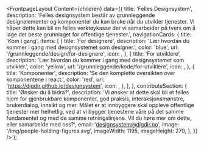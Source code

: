 
<Meta
  title='Velkommen'
  description='Velkommen til Felles designsystem. Her vil du finne grunnleggende designelementer og komponenter du kan bruke når du utvikler tjenester'
/>

  <FrontpageLayout
    Content={children}
    data={{
      title: 'Felles Designsystem',
      description:
        'Felles designsystem består av grunnleggende designelementer og komponenter du kan bruke når du utvikler tjenester. Vi håper dette kan bli en felles verktøykasse der vi samarbeider på tvers om å lage det beste grunnlaget for offentlige tjenester.',
      navigationCards: {
        title: 'Kom i gang',
        items: [
          {
            title: 'For designere',
            description:
              'Lær hvordan du kommer i gang med designsystemet som designer.',
            color: 'blue',
            url: '/grunnleggende/design/for-designere',
            icon: <ImageIcon fontSize={34} />,
          },
          {
            title: 'For utviklere',
            description:
              'Lær hvordan du kommer i gang med designsystemet som utvikler.',
            color: 'yellow',
            url: '/grunnleggende/kode/for-utviklere',
            icon: <WrenchIcon fontSize={36} />,
          },
          {
            title: 'Komponenter',
            description:
              'Se den komplette oversikten over komponentene i react.',
            color: 'red',
            url: 'https://digdir.github.io/designsystem',
            icon: <ComponentIcon fontSize={34} />,
          },
        ],
      },
      contributeSection: {
        title: 'Ønsker du å bidra?',
        description:
          'Vi ønsker at dette skal bli et felles hjem for gjenbrukbare komponenter, god praksis, interaksjonsmønstre, brukerdialog, innsikt og mer. Målet er at innbyggere skal oppleve offentlige tjenester mer helhetlig, ved at vi bygger tjenestene våre på det samme fundamentet og med de samme retningslinjene. Vil du høre mer om dette, eller samarbeide med oss?',
        email: 'designsystem@digdir.no',
        image: '/img/people-holding-figures.svg',
        imageWidth: 1195,
        imageHeight: 270,
      },
    }}
  />
);
